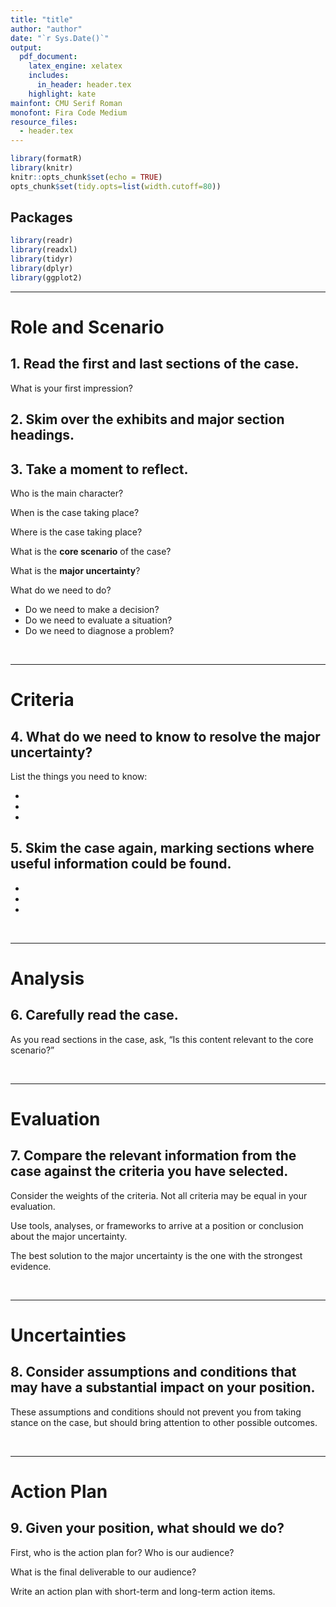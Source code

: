 ---
title: "title"
author: "author"
date: "`r Sys.Date()`"
output: 
  pdf_document:
    latex_engine: xelatex
    includes:
      in_header: header.tex
    highlight: kate
mainfont: CMU Serif Roman
monofont: Fira Code Medium
resource_files:
  - header.tex
---

```{r setup, include=FALSE}
library(formatR)
library(knitr)
knitr::opts_chunk$set(echo = TRUE)
opts_chunk$set(tidy.opts=list(width.cutoff=80))
```

## Packages

```{r packages, message=FALSE, warning=FALSE}
library(readr)
library(readxl)
library(tidyr)
library(dplyr)
library(ggplot2)
```

***
# Role and Scenario

## 1. Read the first and last sections of the case.  

What is your first impression?  
  

## 2. Skim over the exhibits and major section headings.  
  

## 3. Take a moment to reflect.  

Who is the main character?  

When is the case taking place?  

Where is the case taking place?  

What is the **core scenario** of the case?  

What is the **major uncertainty**?  

What do we need to do?  
  
- Do we need to make a decision?
- Do we need to evaluate a situation?
- Do we need to diagnose a problem?
  
&nbsp;

\pagebreak

***
# Criteria

## 4. What do we need to know to resolve the major uncertainty?  

List the things you need to know:

- 
- 
- 

## 5. Skim the case again, marking sections where useful information could be found.  

- 
- 
- 
  
&nbsp;

***
# Analysis

## 6. Carefully read the case. 

As you read sections in the case, ask, "Is this content relevant to the core scenario?"  

  
&nbsp;

***
# Evaluation  

## 7. Compare the **relevant** information from the case against the criteria you have selected.

Consider the weights of the criteria. Not all criteria may be equal in your evaluation.  

Use tools, analyses, or frameworks to arrive at a position or conclusion about the major uncertainty.  

The best solution to the major uncertainty is the one with the strongest evidence.  

  
&nbsp;

***

\pagebreak

# Uncertainties
  

## 8. Consider assumptions and conditions that may have a substantial impact on your position.  

These assumptions and conditions should not prevent you from taking stance on the case, but should bring attention to other possible outcomes.   
  
  
&nbsp;

***
# Action Plan

## 9. Given your position, what should we do?  

First, who is the action plan for? Who is our audience?  

What is the final deliverable to our audience?  

Write an action plan with short-term and long-term action items.  
  


